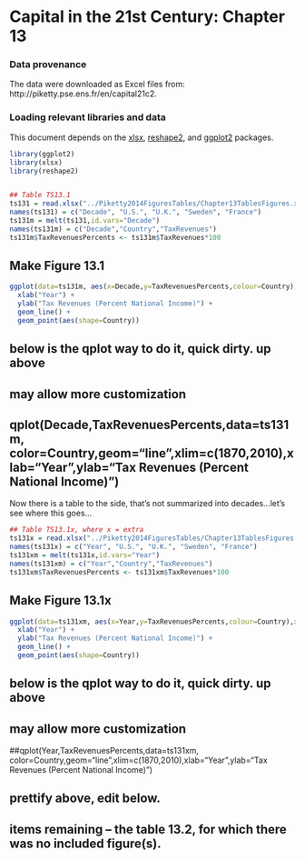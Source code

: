 Capital in the 21st Century: Chapter 13
========================================================

### Data provenance

The data were downloaded as Excel files from: http://piketty.pse.ens.fr/en/capital21c2. 

### Loading relevant libraries and data

This document depends on the [xlsx](http://cran.r-project.org/web/packages/xlsx/index.html), [reshape2](http://cran.r-project.org/web/packages/reshape2/index.html), and [ggplot2](http://cran.r-project.org/web/packages/ggplot2/index.html) packages.


```r
library(ggplot2)
library(xlsx)
library(reshape2)


## Table TS13.1
ts131 = read.xlsx("../Piketty2014FiguresTables/Chapter13TablesFigures.xlsx",sheetName="TS13.1",rowIndex=5:20,colIndex=c(1,2:5),header=TRUE)
names(ts131) = c("Decade", "U.S.", "U.K.", "Sweden", "France")
ts131m = melt(ts131,id.vars="Decade")
names(ts131m) = c("Decade","Country","TaxRevenues")
ts131m$TaxRevenuesPercents <- ts131m$TaxRevenues*100
```
## Make Figure 13.1

```r
ggplot(data=ts131m, aes(x=Decade,y=TaxRevenuesPercents,colour=Country),xlim=c(1870,2010)) + 
  xlab("Year") + 
  ylab("Tax Revenues (Percent National Income)") +
  geom_line() + 
  geom_point(aes(shape=Country))
```
## below is the qplot way to do it, quick dirty.  up above
## may allow more customization
## qplot(Decade,TaxRevenuesPercents,data=ts131m, color=Country,geom="line",xlim=c(1870,2010),xlab="Year",ylab="Tax Revenues (Percent National Income)")

Now there is a table to the side, that's not summarized into decades...let's see where this goes...

```r
## Table TS13.1x, where x = extra
ts131x = read.xlsx("../Piketty2014FiguresTables/Chapter13TablesFigures.xlsx",sheetName="TS13.1",rowIndex=5:146,colIndex=7:11,header=TRUE)
names(ts131x) = c("Year", "U.S.", "U.K.", "Sweden", "France")
ts131xm = melt(ts131x,id.vars="Year")
names(ts131xm) = c("Year","Country","TaxRevenues")
ts131xm$TaxRevenuesPercents <- ts131xm$TaxRevenues*100
```
## Make Figure 13.1x

```r
ggplot(data=ts131xm, aes(x=Year,y=TaxRevenuesPercents,colour=Country),xlim=c(1870,2010)) + 
  xlab("Year") + 
  ylab("Tax Revenues (Percent National Income)") +
  geom_line() + 
  geom_point(aes(shape=Country))
```

## below is the qplot way to do it, quick dirty.  up above
## may allow more customization
##qplot(Year,TaxRevenuesPercents,data=ts131xm, color=Country,geom="line",xlim=c(1870,2010),xlab="Year",ylab="Tax Revenues (Percent National Income)")



## prettify above, edit below.
## items remaining -- the table 13.2, for which there was no included figure(s).